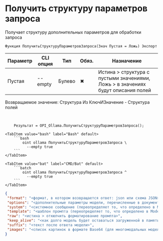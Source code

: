 ﻿---
sidebar_position: 5
---


# Получить структуру параметров запроса
 Получает структуру дополнительных параметров для обработки запроса



`Функция ПолучитьСтруктуруПараметровЗапроса(Знач Пустая = Ложь) Экспорт`

  | Параметр | CLI опция | Тип | Обяз. | Назначение |
  |-|-|-|-|-|
  | Пустая | --empty | Булево | &#x2716; | Истина > структура с пустыми значениями, Ложь > в значениях будут описания полей |

  
  Возвращаемое значение:   Структура Из КлючИЗначение - Структура полей

<br/>




```bsl title="Пример использования для 1С:Предприятие/OneScript"
    Результат = OPI_Ollama.ПолучитьСтруктуруПараметровЗапроса();
```
    

 <Tabs>
  
    <TabItem value="bash" label="Bash" default>
        ```bash
            oint ollama ПолучитьСтруктуруПараметровЗапроса \
              --empty true
        ```
    </TabItem>
  
    <TabItem value="bat" label="CMD/Bat" default>
        ```batch
            oint ollama ПолучитьСтруктуруПараметровЗапроса ^
              --empty true
        ```
    </TabItem>
</Tabs>


```json title="Результат"
{
 "format": "<формат, в котором возвращается ответ: json или схема JSON>",
 "options": "<дополнительные параметры модели, перечисленные в документации к Modelfile>",
 "system": "<системное сообщение (переопределяет то, что определено в Modelfile)>",
 "template": "<шаблон промпта (переопределяет то, что определено в Modelfile)>",
 "raw": "<истина > откюлчить форматирование промпта>",
 "keep_alive": "<как долго модель будет оставаться загруженной в память после запроса>",
 "suffix": "<текст после ответа модели>",
 "images": "<список картинок в формате Base64 (для многомодальных моделей, вроде llava)>"
}
```
